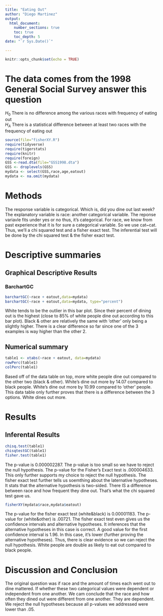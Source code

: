 ```yaml
---
title: "Eating Out"
author: "Diego Martinez"
output: 
  html_document:
    number_sections: true
    toc: true
    toc_depth: 5
date: "`r Sys.Date()`"    
    
---
```


```r
knitr::opts_chunk$set(echo = TRUE)
```

# The data comes from the 1998 General Social Survey answer this question

$H_0$ There is no difference among the various races with frequency of eating out  
$H_A$ There is a statistical difference between at least two races with the frequency of eating out  


```r
source(file="fisherXY.R")
require(tidyverse)
require(tigerstats)
require(knitr)
require(foreign)
GSS <-read.dta(file="GSS1998.dta")
GSS <- droplevels(GSS)
mydata <- select(GSS,race,age,eatout)
mydata <- na.omit(mydata)
```

# Methods 

The response variable is categorical. Which is, did you dine out last week? The explanatory variable is race: another categorical variable. The reponse variavle fits under yes or no thus, it's categorical. For race, we know from past experience that it is for sure a categorical variable. So we use cat~cat. Thus, we'll a chi squared test and a fisher exact test. The inferential test will be done by the chi squared test & the fisher exact test. 

# Descriptive summaries

## Graphical Descriptive Results

### BarchartGC

```r
barchartGC(~race + eatout,data=mydata)
barchartGC(~race + eatout,data=mydata, type="percent")
``` 


White tends to be the outlier in this bar plot. Since their percent of dining out is the highest (close to 85% of white people dine out according to this bar plot). Black & other are relatively the same with 'other' only being a slightly higher. There is a clear difference so far since one of the 3 examples is way higher than the other 2. 

## Numerical summary 

```r
table1 <- xtabs(~race + eatout, data=mydata)
rowPerc(table1)
colPerc(table1)
```
Based off of the data table on top, more white people dine out compared to the other two (black & other). White's dine out more by 14.07 compared to black people. White's dine out more by 10.99 compared to 'other' people. This data table only further proves that there is a difference between the 3 options. White dines out more. 

# Results 

## Inferental Results

```r
chisq.test(table1)
chisqtestGC(table1)
fisher.test(table1)
```

The p-value is  0.000002287. The p-value is too small so we have to reject the null hypothesis. The p-value for the Fisher's Exact test is .000004633. This only further supports my choice to reject the null hypothesis. The fisher exact test further tells us soemthing about the laternative hypotheses. It stats that the alternative hypothesis is two-sided.   There IS a difference between race and how frequent they dine out. That's what the chi squared test gave us. 

```r
fisherXY(mydata$race,mydata$eatout)
```

The p-value for the fisher exact test (white&black) is 0.00001183. The p-value for (white&other) is .00721. The fisher exact test even gives us the confidence intervals and alternative hypotheses. It inferences that the alternative hypotheses in this case is correct. A good value for the first confidence interval is 1.96. In this case, it's lower (further proving the alternative hypotheses). Thus, there is clear evidence so we can reject the null hypothesis. White people are double as likely to eat out compared to black people. 

# Discussion and Conclusion

The original question was if race and the amount of times each went out to dine mattered. If whether these two categorical values were dependent or independent from one another. We cam conclude that the race and how often they dined out were different from one another. They are dependent. We reject the null hypotheses because all p-values we addressed were lower than .05. 


